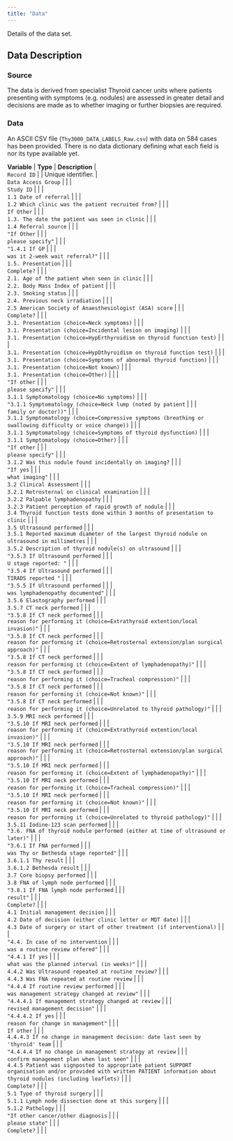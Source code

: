 ```yaml
---
title: "Data"
---
```


Details of the data set.

## Data Description

### Source

The data is derived from specialist Thyroid cancer units where patients presenting with symptoms (e.g. nodules) are
assessed in greater detail and decisions are made as to whether imaging or further biopsies are required.

### Data

An ASCII CSV file (`Thy3000_DATA_LABELS_Raw.csv`) with data on 584 cases has been provided. There is no data dictionary
defining what each field is nor its type available yet.

| **Variable** | **Type** | **Description** |
| `Record ID` | | Unique identifier. |
| `Data Access Group` | | |
| `Study ID` | | |
| `1.1 Date of referral` | | |
| `1.2 Which clinic was the patient recruited from?`  | | |
| `If Other` | | |
| `1.3. The date the patient was seen in clinic` | | |
| `1.4 Referral source` | | |
| `"If Other` | | |
| `please specify"` | | |
| `"1.4.1 If GP` | | |
| `was it 2-week wait referral?"`  | | |
| `1.5. Presentation` | | |
| `Complete?`  | | |
| `2.1. Age of the patient when seen in clinic` | | |
| `2.2. Body Mass Index of patient` | | |
| `2.3. Smoking status` | | |
| `2.4. Previous neck irradiation` | | |
| `2.5 American Society of Anaesthesiologist (ASA) score` | | |
| `Complete?`  | | |
| `3.1. Presentation (choice=Neck symptoms)` | | |
| `3.1. Presentation (choice=Incidental lesion on imaging)` | | |
| `3.1. Presentation (choice=HypErthyroidism on thyroid function test)` | | |
| `3.1. Presentation (choice=HypOthyroidism on thyroid function test)` | | |
| `3.1. Presentation (choice=Symptoms of abnormal thyroid function)` | | |
| `3.1. Presentation (choice=Not known)` | | |
| `3.1. Presentation (choice=Other)` | | |
| `"If other` | | |
| `please specify"` | | |
| `3.1.1 Symptomatology (choice=No symptoms)` | | |
| `"3.1.1 Symptomatology (choice=Neck lump (noted by patient` | | |
| `family or doctor))"` | | |
| `3.1.1 Symptomatology (choice=Compressive symptoms (breathing or swallowing difficulty or voice change))` | | |
| `3.1.1 Symptomatology (choice=Symptoms of thyroid dysfunction)` | | |
| `3.1.1 Symptomatology (choice=Other)` | | |
| `"If other` | | |
| `please specify"` | | |
| `3.1.2 Was this nodule found incidentally on imaging?`  | | |
| `"If yes` | | |
| `what imaging"` | | |
| `3.2 Clinical Assessment` | | |
| `3.2.1 Retrosternal on clinical examination` | | |
| `3.2.2 Palpable lymphadenopathy` | | |
| `3.2.3 Patient perception of rapid growth of nodule` | | |
| `3.4 Thyroid function tests done within 3 months of presentation to clinic` | | |
| `3.5 Ultrasound performed` | | |
| `3.5.1 Reported maximum diameter of the largest thyroid nodule on ultrasound in millimetres` | | |
| `3.5.2 Description of thyroid nodule(s) on ultrasound` | | |
| `"3.5.3 If Ultrasound performed` | | |
| `U stage reported: "` | | |
| `"3.5.4 If Ultrasound performed` | | |
| `TIRADS reported "` | | |
| `"3.5.5 If Ultrasound performed` | | |
| `was lymphadenopathy documented"` | | |
| `3.5.6 Elastography performed` | | |
| `3.5.7 CT neck performed` | | |
| `"3.5.8 If CT neck performed` | | |
| `reason for performing it (choice=Extrathyroid extention/local invasion)"` | | |
| `"3.5.8 If CT neck performed` | | |
| `reason for performing it (choice=Retrosternal extension/plan surgical approach)"` | | |
| `"3.5.8 If CT neck performed` | | |
| `reason for performing it (choice=Extent of lymphadenopathy)"` | | |
| `"3.5.8 If CT neck performed` | | |
| `reason for performing it (choice=Tracheal compression)"` | | |
| `"3.5.8 If CT neck performed` | | |
| `reason for performing it (choice=Not known)"` | | |
| `"3.5.8 If CT neck performed` | | |
| `reason for performing it (choice=Unrelated to thyroid pathology)"` | | |
| `3.5.9 MRI neck performed` | | |
| `"3.5.10 If MRI neck performed` | | |
| `reason for performing it (choice=Extrathyroid extention/local invasion)"` | | |
| `"3.5.10 If MRI neck performed` | | |
| `reason for performing it (choice=Retrosternal extension/plan surgical approach)"` | | |
| `"3.5.10 If MRI neck performed` | | |
| `reason for performing it (choice=Extent of lymphadenopathy)"` | | |
| `"3.5.10 If MRI neck performed` | | |
| `reason for performing it (choice=Tracheal compression)"` | | |
| `"3.5.10 If MRI neck performed` | | |
| `reason for performing it (choice=Not known)"` | | |
| `"3.5.10 If MRI neck performed` | | |
| `reason for performing it (choice=Unrelated to thyroid pathology)"` | | |
| `3.5.11 Iodine-123 scan performed` | | |
| `"3.6. FNA of thyroid nodule performed (either at time of ultrasound or later)"` | | |
| `"3.6.1 If FNA performed` | | |
| `was Thy or Bethesda stage reported"` | | |
| `3.6.1.1 Thy result` | | |
| `3.6.1.2 Bethesda result` | | |
| `3.7 Core biopsy performed` | | |
| `3.8 FNA of lymph node performed` | | |
| `"3.8.1 If FNA lymph node performed` | | |
| `result"` | | |
| `Complete?`  | | |
| `4.1 Initial management decision` | | |
| `4.2 Date of decision (either clinic letter or MDT date)` | | |
| `4.3 Date of surgery or start of other treatment (if interventional)` | | |
| `"4.4. In case of no intervention` | | |
| `was a routine review offered"` | | |
| `"4.4.1 If yes` | | |
| `what was the planned interval (in weeks)"` | | |
| `4.4.2 Was Ultrasound repeated at routine review?`  | | |
| `4.4.3 Was FNA repeated at routine review` | | |
| `"4.4.4 If routine review performed` | | |
| `was management strategy changed at review"` | | |
| `"4.4.4.1 If management strategy changed at review` | | |
| `revised management decision"` | | |
| `"4.4.4.2 If yes` | | |
| `reason for change in management"` | | |
| `If other` | | |
| `4.4.4.3 If no change in management decision: date last seen by 'thyroid' team` | | |
| `"4.4.4.4 If no change in management strategy at review` | | |
| `confirm management plan when last seen"` | | |
| `4.4.5 Patient was signposted to appropriate patient SUPPORT organisation and/or provided with written PATIENT information about thyroid nodules (including leaflets)` | | |
| `Complete?`  | | |
| `5.1 Type of thyroid surgery` | | |
| `5.1.1 Lymph node dissection done at this surgery` | | |
| `5.1.2 Pathology` | | |
| `"If other cancer/other diagnosis` | | |
| `please state"` | | |
| `Complete?`  | | |
